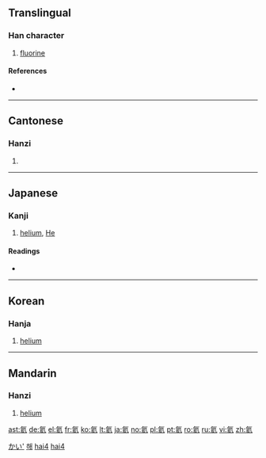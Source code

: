 ==Translingual==

===Han character===
{{Han char|rn=84|rad=气|as=06|sn=10|four=8081<sub>7</sub>|canj=人弓卜女人 (ONYVO)}}

# [[fluorine]]

====References====
* {{Han ref|kx=0599.151|dkj=17063|dj=0992.030|hdz=32011.120|uh=6C26|ud=27686|bh=AEF3|bd=44787}}

----

==Cantonese==

===Hanzi===
{{yue-hanzi|jyut=|y=hoi6}}

# {{rfdef|lang=yue|sort=气06}}

----

==Japanese==
{{rfc|lang=ja}}
===Kanji===
{{ja-kanji|grade=uc|rs=气06}}

# [[helium]], [[He]]

====Readings====
* {{ja-readings|on=[[がい]] (gai)|kun=}}

[[Category:ja:Chemical elements|かい']]
----

==Korean==

===Hanja===
{{ko-hanja|hangeul=해|eumhun=|rv=hae|mr=hae|y=hay}}

# [[helium]]

[[Category:ko:Chemical elements|해]]
----

==Mandarin==

===Hanzi===
{{cmn-hanzi|pin=[[hài]] ([[hai4]])|wg=hai<sup>4</sup>}}

# [[helium]]

[[Category:zh-cn:Chemical elements|hai4]]
[[Category:zh-tw:Chemical elements|hai4]]

[[ast:氦]]
[[de:氦]]
[[el:氦]]
[[fr:氦]]
[[ko:氦]]
[[lt:氦]]
[[ja:氦]]
[[no:氦]]
[[pl:氦]]
[[pt:氦]]
[[ro:氦]]
[[ru:氦]]
[[vi:氦]]
[[zh:氦]]